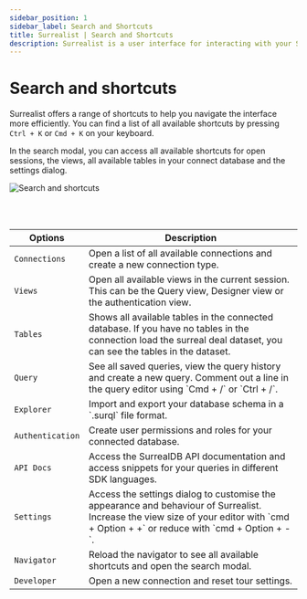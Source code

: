 ---
sidebar_position: 1
sidebar_label: Search and Shortcuts
title: Surrealist | Search and Shortcuts
description: Surrealist is a user interface for interacting with your SurrealDB database visually. It enables you to seamlessly connect to any SurrealDB instance, allowing you to execute queries, explore your tables, design your schemas, and much more.
---


# Search and shortcuts

Surrealist offers a range of shortcuts to help you navigate the interface more efficiently. You can find a list of all available shortcuts by pressing `Ctrl + K` or `Cmd + K` on your keyboard.

In the search modal, you can access all available shortcuts for open sessions, the views, all available tables in your connect database and the settings dialog.

<Image
    alt="Search and shortcuts"
    src={ImageHotkey}
/>

<br/>

<br/>

<table>
    <thead>
        <tr>
            <th scope="col">Options</th>
            <th scope="col">Description</th>
        </tr>
    </thead>
    <tbody>
        <tr>
            <td scope="row" data-label="Type">
                <code>Connections</code>
            </td>
            <td scope="row" data-label="Description">
                Open a list of all available connections and create a new connection type.
            </td>
        </tr>
        <tr>
            <td scope="row" data-label="Type">
                <code>Views</code>
            </td>
            <td scope="row" data-label="Description">
                Open all available views in the current session. This can be the Query view, Designer view or the authentication view.
            </td>
        </tr>
        <tr>
            <td scope="row" data-label="Type">
                <code>Tables</code>
            </td>
            <td scope="row" data-label="Description">
                Shows all available tables in the connected database. If you have no tables in the connection load the surreal deal dataset, you can see the tables in the dataset.
            </td>
        </tr>
        <tr>
            <td scope="row" data-label="Type">
                <code>Query</code>
            </td>
            <td scope="row" data-label="Description">
                See all saved queries, view the query history and create a new query. Comment out a line in the query editor using `Cmd + /` or `Ctrl + /`.
            </td>
        </tr>
        <tr>
            <td scope="row" data-label="Type">
                <code>Explorer</code>
            </td>
            <td scope="row" data-label="Description">
                Import and export your database schema in a `.surql` file format.
            </td>
        </tr>
        <tr>
            <td scope="row" data-label="Type">
                <code>Authentication</code>
            </td>
            <td scope="row" data-label="Description">
                Create user permissions and roles for your connected database.
            </td>
        </tr>
        <tr>
            <td scope="row" data-label="Type">
                <code>API Docs</code>
            </td>
            <td scope="row" data-label="Description">
                Access the SurrealDB API documentation and access snippets for your queries in different SDK languages.
            </td>
        </tr>
        <tr>
            <td scope="row" data-label="Type">
                <code>Settings</code>
            </td>
            <td scope="row" data-label="Description">
                Access the settings dialog to customise the appearance and behaviour of Surrealist.
                Increase the view size of your editor with `cmd + Option + +` or reduce with `cmd + Option + -`.
            </td>
        </tr>
        <tr>
            <td scope="row" data-label="Type">
                <code>Navigator</code>
            </td>
            <td scope="row" data-label="Description">
                Reload the navigator to see all available shortcuts and open the search modal.
            </td>
        </tr>
        <tr>
            <td scope="row" data-label="Type">
                <code>Developer</code>
            </td>
            <td scope="row" data-label="Description">
                Open a new connection and reset tour settings.
            </td>
        </tr>
    </tbody>
</table>
